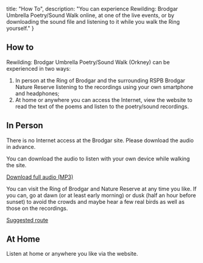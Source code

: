 
  title: "How To",
  description: "You can experience Rewilding: Brodgar Umbrella Poetry/Sound Walk online, at one of the live events, or by downloading the sound file and listening to it while you walk the Ring yourself."
}

<section>

# How to

Rewilding: Brodgar Umbrella Poetry/Sound Walk (Orkney) can be experienced in two ways: 
 
1. In person at the Ring of Brodgar and the surrounding RSPB Brodgar Nature Reserve listening to the recordings using your own smartphone and headphones;
2. At home or anywhere you can access the Internet, view the website to read the text of the poems and listen to the poetry/sound recordings.

## In Person

<div className="warning">

  There is no Internet access at the Brodgar site. Please download the audio in advance.

</div>

You can download the audio to listen with your own device while walking the site.

<a class="button" type="audio/mp3" href="./audio/Rewilding_ Brodgar UMBRELLA_complete.mp3" download>Download full audio (MP3)</a>

You can visit the Ring of Brodgar and Nature Reserve at any time you like. If you can, go at dawn (or at least early morning) or dusk (half an hour before sunset) to avoid the crowds and maybe hear a few real birds as well as those on the recordings.

[Suggested route](take-part/suggested-route)

## At Home

Listen at home or anywhere you like via the website.

</section>

